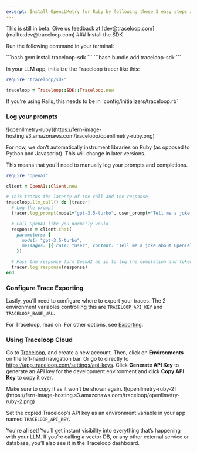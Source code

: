 ```yaml
---
excerpt: Install OpenLLMetry for Ruby by following these 3 easy steps and get instant monitoring.
---
```


<Callout intent="warning">
This is still in beta. Give us feedback at [dev@traceloop.com](mailto:dev@traceloop.com)
</Callout>

<Steps>
### Install the SDK

Run the following command in your terminal:

<CodeBlocks>
    <CodeBlock title="gem">
    ```bash
    gem install traceloop-sdk
    ```
    </CodeBlock>
    <CodeBlock title="bundler">
    ```bash
    bundle add traceloop-sdk
    ```
    </CodeBlock>
</CodeBlocks>

In your LLM app, initialize the Traceloop tracer like this:

```Ruby
require "traceloop/sdk"

traceloop = Traceloop::SDK::Traceloop.new
```

<Callout intent="tip">
If you’re using Rails, this needs to be in `config/initializers/traceloop.rb`
</Callout>

### Log your prompts

<Frame>
![openllmetry-ruby](https://fern-image-hosting.s3.amazonaws.com/traceloop/openllmetry-ruby.png)
</Frame>

For now, we don’t automatically instrument libraries on Ruby (as opposed to Python and Javascript). This will change in later versions.

This means that you’ll need to manually log your prompts and completions.

```ruby
require "openai"

client = OpenAI::Client.new

# This tracks the latency of the call and the response
traceloop.llm_call() do |tracer|
  # Log the prompt
  tracer.log_prompt(model="gpt-3.5-turbo", user_prompt="Tell me a joke about OpenTelemetry")

  # Call OpenAI like you normally would
  response = client.chat(
    parameters: {
      model: "gpt-3.5-turbo",
      messages: [{ role: "user", content: "Tell me a joke about OpenTelemetry" }]
    })

  # Pass the response form OpenAI as is to log the completion and token usage
  tracer.log_response(response)
end
```

### Configure Trace Exporting

Lastly, you’ll need to configure where to export your traces. The 2 environment variables controlling this are `TRACELOOP_API_KEY` and `TRACELOOP_BASE_URL`.

For Traceloop, read on. For other options, see [Exporting](/docs/openllmetry/integrations/overview).

<h3>Using Traceloop Cloud</h3>

Go to [Traceloop](https://app.traceloop.com/), and create a new account. Then, click on **Environments** on the left-hand navigation bar. Or go to directly to https://app.traceloop.com/settings/api-keys. Click **Generate API Key** to generate an API key for the development environment and click **Copy API Key** to copy it over.

<Callout intent="warning">
Make sure to copy it as it won’t be shown again.
</Callout>

<Frame>
![openllmetry-ruby-2](https://fern-image-hosting.s3.amazonaws.com/traceloop/openllmetry-ruby-2.png)
</Frame>

Set the copied Traceloop’s API key as an environment variable in your app named `TRACELOOP_API_KEY`.

You're all set! You’ll get instant visibility into everything that’s happening with your LLM. If you’re calling a vector DB, or any other external service or database, you’ll also see it in the Traceloop dashboard.
</Steps>